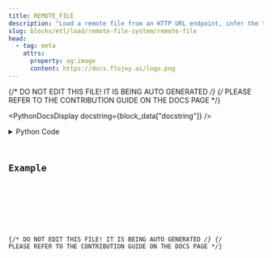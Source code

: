 ```yaml
---
title: REMOTE_FILE
description: "Load a remote file from an HTTP URL endpoint, infer the type, and convert it to a DataContainer class."
slug: blocks/etl/load/remote-file-system/remote-file
head:
  - tag: meta
    attrs:
      property: og:image
      content: https://docs.flojoy.ai/logo.png
---
```


{/* DO NOT EDIT THIS FILE! IT IS BEING AUTO GENERATED */}
{/* PLEASE REFER TO THE CONTRIBUTION GUIDE ON THE DOCS PAGE */}


<PythonDocsDisplay docstring={block_data["docstring"]} />
<details>
<summary>Python Code</summary>



<Code code={pythonCode} lang="py" wrap theme="dracula" />

[Find this Flojoy Block on GitHub](https://github.com/flojoy-ai/blocks/blob/main/blocks/ETL/LOAD/REMOTE_FILE_SYSTEM/REMOTE_FILE/REMOTE_FILE.py)

</details>

## Example


<GetHelpWidget />


<AppDisplay app={app} blockName="REMOTE_FILE" client:visible />


<Example />

{/* DO NOT EDIT THIS FILE! IT IS BEING AUTO GENERATED */}
{/* PLEASE REFER TO THE CONTRIBUTION GUIDE ON THE DOCS PAGE */}
